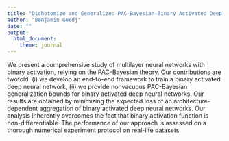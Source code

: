 ```yaml
---
title: "Dichotomize and Generalize: PAC-Bayesian Binary Activated Deep Neural Networks"
author: "Benjamin Guedj"
date: ""
output: 
  html_document:
    theme: journal
---
```


We present a comprehensive study of multilayer neural networks with binary activation, relying on the PAC-Bayesian theory. Our contributions are twofold: (i) we develop an end-to-end framework to train a binary activated deep neural network, (ii) we provide nonvacuous PAC-Bayesian generalization bounds for binary activated deep neural networks. Our results are obtained by minimizing the expected loss of an architecture-dependent aggregation of binary activated deep neural networks. Our analysis inherently overcomes the fact that binary activation function is non-differentiable. The performance of our approach is assessed on a thorough numerical experiment protocol on real-life datasets.